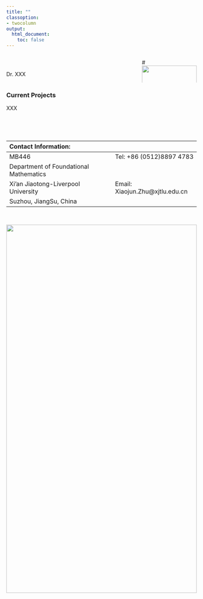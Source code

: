 ```yaml
---
title: ""
classoption:
- twocolumn
output:
  html_document:
    toc: false
---
```




:::::::::::::: {.columns}
::: {.column width="70%"}


$~$

Dr. XXX


:::
::: {.column width="30%"}

#![](http://profile.xjtlu.edu.cn/upload/9g2dtmcssCSIyqBnYR8D.JPG){width=100%}

:::
::::::::::::::

### Current Projects

XXX


$~$




$~$

|Contact Information:                                                              |
|:--------------------------------------------|------------------------------------|
| MB446                                       | Tel: +86 (0512)8897 4783           |
| Department of Foundational Mathematics      |                                    |
| Xi'an Jiaotong-Liverpool University         | Email: Xiaojun.Zhu@xjtlu.edu.cn    |
| Suzhou, JiangSu, China                      |                                    |

$~$

![](https://www.xjtlu.edu.cn/wp-content/uploads/2022/09/campus-blossom-2.1f5be76d.jpg){width=100% height=50%}
